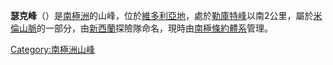 {{Coord|72|11|S|165|58|E|source:GNIS|display=title}}

'''瑟克峰'''（{{lang-en|Cirque Peak}}）是[[南極洲|南極洲]]的山峰，位於[[維多利亞地|維多利亞地]]，處於[[勒庫特峰|勒庫特峰]]以南2公里，屬於[[米倫山脈|米倫山脈]]的一部分，由[[新西蘭|新西蘭]]探險隊命名，現時由[[南極條約體系|南極條約體系]]管理。

{{Antarctica-geo-stub}}
[[Category:南極洲山峰|Category:南極洲山峰]]